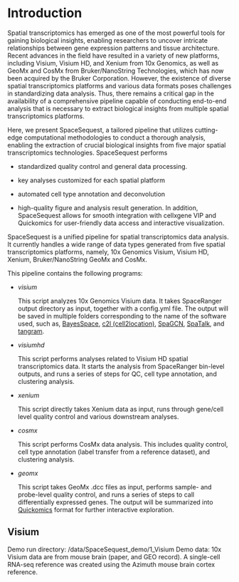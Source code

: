 # Introduction

Spatial transcriptomics has emerged as one of the most powerful tools for gaining biological insights, enabling researchers to uncover intricate relationships between gene expression patterns and tissue architecture. Recent advances in the field have resulted in a variety of new platforms, including Visium, Visium HD, and Xenium from 10x Genomics, as well as GeoMx and CosMx from Bruker/NanoString Technologies, which has now been acquired by the Bruker Corporation. However, the existence of diverse spatial transcriptomics platforms and various data formats poses challenges in standardizing data analysis. Thus, there remains a critical gap in the availability of a comprehensive pipeline capable of conducting end-to-end analysis that is necessary to extract biological insights from multiple spatial transcriptomics platforms.

Here, we present SpaceSequest, a tailored pipeline that utilizes cutting-edge computational methodologies to conduct a thorough analysis, enabling the extraction of crucial biological insights from five major spatial transcriptomics technologies. SpaceSequest performs 

 - standardized quality control and general data processing.
 
 - key analyses customized for each spatial platform
 
 - automated cell type annotation and deconvolution
 
 - high-quality figure and analysis result generation. In addition, SpaceSequest allows for smooth integration with cellxgene VIP and Quickomics for user-friendly data access and interactive visualization.

SpaceSequest is a unified pipeline for spatial transcriptomics data analysis. It currently handles a wide range of data types generated from five spatial transcriptomics platforms, namely, 10x Genomics Visium, Visium HD, Xenium, Bruker/NanoString GeoMx and CosMx.

This pipeline contains the following programs:

 - *visium*
 
   This script analyzes 10x Genomics Visium data. It takes SpaceRanger output directory as input, together with a config.yml file. The output will be saved in multiple folders corresponding to the name of the software used, such as, [BayesSpace](https://www.nature.com/articles/s41587-021-00935-2){target="_blank"}, [c2l (cell2location)](https://www.nature.com/articles/s41587-021-01139-4){target="_blank"}, [SpaGCN](https://www.nature.com/articles/s41592-021-01255-8){target="_blank"}, [SpaTalk](https://www.nature.com/articles/s41467-022-32111-8){target="_blank"}, and [tangram](https://www.nature.com/articles/s41592-021-01264-7){target="_blank"}.
 
 - *visiumhd*
 
   This script performs analyses related to Visium HD spatial transcriptomics data. It starts the analysis from SpaceRanger bin-level outputs, and runs a series of steps for QC, cell type annotation, and clustering analysis.
  
 - *xenium*
 
   This script directly takes Xenium data as input, runs through gene/cell level quality control and various downstream analyses.
 
 - *cosmx*
 
   This script performs CosMx data analysis. This includes quality control, cell type annotation (label transfer from a reference dataset), and clustering analysis.

 - *geomx*
   
   This script takes GeoMx .dcc files as input, performs sample- and probe-level quality control, and runs a series of steps to call differentially expressed genes. The output will be summarized into [Quickomics](https://academic.oup.com/bioinformatics/article/37/20/3670/6254183){target="_blank"} format for further interactive exploration.
   
   
## Visium
Demo run directory: /data/SpaceSequest_demo/1_Visium
Demo data: 10x Visium data are from mouse brain (paper, and GEO record). A single-cell RNA-seq reference was created using the Azimuth mouse brain cortex reference.
